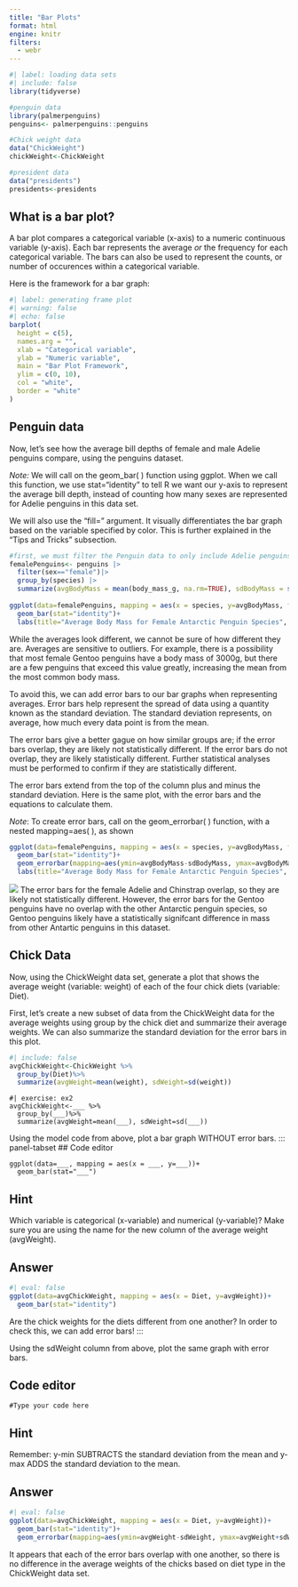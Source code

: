 ```yaml
---
title: "Bar Plots"
format: html
engine: knitr
filters:
  - webr
---
```


```r
#| label: loading data sets
#| include: false 
library(tidyverse)

#penguin data
library(palmerpenguins)
penguins<- palmerpenguins::penguins

#Chick weight data
data("ChickWeight")
chickWeight<-ChickWeight

#president data
data("presidents")
presidents<-presidents
```

## What is a bar plot?

A bar plot compares a categorical variable (x-axis) to a numeric continuous variable (y-axis). Each bar represents the average *or* the frequency for each categorical variable. The bars can also be used to represent the counts, or number of occurences within a categorical variable.

Here is the framework for a bar graph:

```r
#| label: generating frame plot
#| warning: false
#| echo: false
barplot(
  height = c(5),       
  names.arg = "",  
  xlab = "Categorical variable",     
  ylab = "Numeric variable",    
  main = "Bar Plot Framework",
  ylim = c(0, 10),           
  col = "white",             
  border = "white"                
)
```

## Penguin data

Now, let's see how the average bill depths of female and male Adelie penguins compare, using the penguins dataset.

*Note:* We will call on the geom_bar( ) function using ggplot. When we call this function, we use stat="identity" to tell R we want our y-axis to represent the average bill depth, instead of counting how many sexes are represented for Adelie penguins in this data set.

We will also use the "fill=" argument. It visually differentiates the bar graph based on the variable specified by color. This is further explained in the "Tips and Tricks" subsection.

```r
#first, we must filter the Penguin data to only include Adelie penguins and exclude NA values from the sex column
femalePenguins<- penguins |>
  filter(sex=="female")|>
  group_by(species) |>
  summarize(avgBodyMass = mean(body_mass_g, na.rm=TRUE), sdBodyMass = sd(body_mass_g, na.rm=TRUE))
  
ggplot(data=femalePenguins, mapping = aes(x = species, y=avgBodyMass, fill=species))+
  geom_bar(stat="identity")+
  labs(title="Average Body Mass for Female Antarctic Penguin Species", x="Penguin species", y="Average body mass (g)")
```

While the averages look different, we cannot be sure of how different they are. Averages are sensitive to outliers. For example, there is a possibility that most female Gentoo penguins have a body mass of 3000g, but there are a few penguins that exceed this value greatly, increasing the mean from the most common body mass.

To avoid this, we can add error bars to our bar graphs when representing averages. Error bars help represent the spread of data using a quantity known as the standard deviation. The standard deviation represents, on average, how much every data point is from the mean.

The error bars give a better gague on how similar groups are; if the error bars overlap, they are likely not statistically different. If the error bars do not overlap, they are likely statistically different. Further statistical analyses must be performed to confirm if they are statistically different.

The error bars extend from the top of the column plus and minus the standard deviation. Here is the same plot, with the error bars and the equations to calculate them.

*Note*: To create error bars, call on the geom_errorbar( ) function, with a nested mapping=aes( ), as shown

```r
ggplot(data=femalePenguins, mapping = aes(x = species, y=avgBodyMass, fill = species))+
  geom_bar(stat="identity")+
  geom_errorbar(mapping=aes(ymin=avgBodyMass-sdBodyMass, ymax=avgBodyMass+sdBodyMass))+
  labs(title="Average Body Mass for Female Antarctic Penguin Species", x="Penguin species", y="Average body mass (g)")
```

![](bodymass.png) 
The error bars for the female Adelie and Chinstrap overlap, so they are likely not statistically different. However, the error bars for the Gentoo penguins have no overlap with the other Antarctic penguin species, so Gentoo penguins likely have a statistically signifcant difference in mass from other Antartic penguins in this dataset.

## Chick Data

Now, using the ChickWeight data set, generate a plot that shows the average weight (variable: weight) of each of the four chick diets (variable: Diet).

First, let's create a new subset of data from the ChickWeight data for the average weights using group by the chick diet and summarize their average weights. We can also summarize the standard deviation for the error bars in this plot.

```r
#| include: false
avgChickWeight<-ChickWeight %>%
  group_by(Diet)%>%
  summarize(avgWeight=mean(weight), sdWeight=sd(weight))
```

```webr-r
#| exercise: ex2
avgChickWeight<-___ %>%
  group_by(___)%>%
  summarize(avgWeight=mean(___), sdWeight=sd(___))
```

Using the model code from above, plot a bar graph WITHOUT error bars.
::: panel-tabset
## Code editor

```webr-r
ggplot(data=___, mapping = aes(x = ___, y=___))+
  geom_bar(stat="___")

```

## Hint

Which variable is categorical (x-variable) and numerical (y-variable)? Make sure you are using the name for the new column of the average weight (avgWeight).

## Answer

```r
#| eval: false
ggplot(data=avgChickWeight, mapping = aes(x = Diet, y=avgWeight))+
  geom_bar(stat="identity")
```

Are the chick weights for the diets different from one another? In order to check this, we can add error bars!
:::

Using the sdWeight column from above, plot the same graph with error bars.

::: panel-tabset
## Code editor

```webr-r
#Type your code here
```

## Hint

Remember: y-min SUBTRACTS the standard deviation from the mean and y-max ADDS the standard deviation to the mean.

## Answer

```r
#| eval: false
ggplot(data=avgChickWeight, mapping = aes(x = Diet, y=avgWeight))+
  geom_bar(stat="identity")+
  geom_errorbar(mapping=aes(ymin=avgWeight-sdWeight, ymax=avgWeight+sdWeight))

```

It appears that each of the error bars overlap with one another, so there is no difference in the average weights of the chicks based on diet type in the ChickWeight data set.

:::
